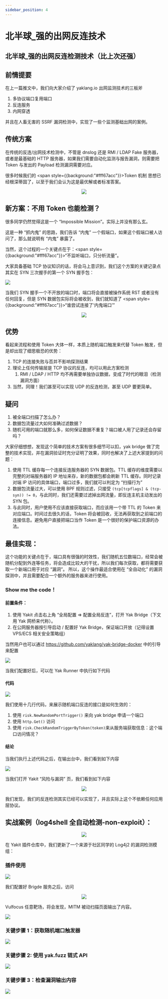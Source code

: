```yaml
---
sidebar_position: 4
---
```

# 北半球_强的出网反连技术
## 北半球_强的出网反连检测技术（比上次还强）

## 前情提要

在上一篇推文中，我们向大家介绍了 yaklang.io 出网监测技术的三板斧

1. 多协议端口复用端口
2. 反连服务
3. 内网穿透

并且在人畜无害的 SSRF 漏洞检测中，实现了一些个监测基础出网的案例。

## 传统方案
在传统的反连/出网技术检测中，不管是 dnslog 还是 RMI / LDAP Fake 服务器，或者是最基础的 HTTP 服务器，如果我们需要自动化监测与报告漏洞，则需要把 Token 与发出的 Payload 检测漏洞需要对应。

很多时候我们的 <span style={{background:"#fff67acc"}}>Token 机制</span> 思想已经根深蒂固了，以至于我们会认为这是最优解或者标准答案。

<div align="center">
    <img src="/img/products/yakit/reverse-joke.png" />
</div>

## 新方案：不用 Token 也能检测？

很多同学仍然觉得这是一个 “Impossible Mission”。实际上并没有那么玄。

这是一种 “抓内鬼” 的思路，我们告诉 “内鬼” 一个假端口，如果这个假端口被人访问了，那么就说明有 “内鬼” 暴露了。

当然，这个过程的一个关键点在于：<span style={{background:"#fff67acc"}}>“不监听端口，只分析流量”。</span>

大家具备基础 TCP 协议知识的话，将会马上意识到，我们这个方案的关键记录点其实在 SYN 三次握手的第一个 SYN 握手包：

![](/img/products/yakit/reverse-handshake-bag.png)

当我们 SYN 握手一个不开放的端口时，端口将会直接被操作系统 RST 或者没有任何回复，但是 SYN 数据包实际将会被收到，我们就知道了 <span style={{background:"#fff67acc"}}>“谁尝试连接了‘内鬼端口’”</span>

<div align="center">
    <img src="/img/products/yakit/reverse-flow-chart.svg" />
</div>

## 优势

看起来流程和使用 Token 大体一样，本质上随机端口触发来代替 Token 触发，但是却出现了细思极恐的优势：

1. TCP 的连接失败与否并不影响探测结果
2. 理论上任何传输层是 TCP 协议的反连，均可以用此方案检测
    1. RMI / LDAP / HTTP 均不再需要单独协议数据，变成了时代的眼泪（检测漏洞方面）
3. 当然，同理！我们甚至可以实现 UDP 的反连检测，甚至 UDP 要更简单。

## 疑问

1. 被全端口扫描了怎么办？
2. 数据包流量过大如何准确过滤数据？
3. 随机可用的端口就那么多，如何保证数据不重复？端口被人用了记录还会存留吗？

大家仔细想想，发现这个简单的技术方案有很多细节可以扣，yak bridge 做了完整的技术实现，并在漏洞验证时充分证明了效果，同时也解决了上述大家提到的问题：

1. 使用 TTL 缓存每一个连接反连服务器的 SYN 数据包。TTL 缓存的维度需要以完整的对端服务器的 IP 地址来存，新的数据包都会刷新 TTL 缓存。同时记录对端 IP 访问的具体端口，端口过多，我们就可以判定为 “扫描行为”
2. 数据包流量过大，可以使用 BPF 规则过滤，只接受 `(tcp[tcpflags] & (tcp-syn)) != 0`，与此同时，我们还需要过滤掉出网流量，即反连主机主动发出的 SYN 包。
3. 与此同时，用户使用不应该直接获取端口，而应该用一个带 TTL 的 Token 来对应端口。时间过去很久的话，Token 将会被回收，无法再获取到之前端口的连接信息。避免用户直接把端口当作 Token 是一个很好的保护端口资源的办法。

## 最佳实现：

这个功能的关键点在于，端口具有很强的时效性，我们随机五位数端口，经常会被随机分配到外连等任务，将会造成比较大的干扰，所以我们每次获取，都将需要获取一个新端口用于对应 “漏洞”。
所以，这个操作最适合使用在 “全自动化” 的漏洞探测中，并且需要配合一个额外的服务器来进行使用。

### Show me the code！

#### 前置条件：
1. 使用 Yakit 点击右上角 “全局配置 => 配置全局反连”，打开 Yak Bridge（下文用 Yak 网桥来代称）。
2. 在公网服务器按引导启动 / 配置好 Yak Bridge，保证端口开放（记得设置 VPS/ECS 相关安全策略组）

当然用户也可以通过 https://github.com/yaklang/yak-bridge-docker 中的引导来配置

![](/img/products/yakit/reverse-configure.png)

当我们配置好后，可以在 Yak Runner 中执行如下代码

#### 代码

![](/img/products/yakit/reverse-code.png)

我们使用十几行代码，来展示随机端口反连的接口是如何生效的：

1. 使用 `risk.NewRandomPortTrigger()` 来向 yak bridge 申请一个端口
2. 使用 `http.Get()` 访问
3. 使用 `risk.CheckRandomTriggerByToken(token)`来从服务端获取信息：这个端口访问情况？

#### 结论

当我们执行上述代码之后，在输出台中，我们看到如下内容

![](/img/products/yakit/reverse-result.png)

当我们打开 Yakit “风险与漏洞” 页，我们看到如下内容

<div align="center">
    <img src="/img/products/yakit/reverse-result-content.png" />
</div>

我们发现，我们的反连检测其实已经可以实现了，并且实际上这个不依赖任何应用层协议。

## 实战案例（log4shell 全自动检测-non-exploit）：

<div align="center">
    <img src="/img/products/yakit/reverse-exploit.png" />
</div>

在 Yakit 插件仓库中，我们更新了一个来源于社区同学的 Log4j2 的漏洞检测模组：

### 插件使用

![](/img/products/yakit/reverse-plug-in-usage.png)

我们配置好 Brigde 服务之后，访问

<div align="center">
    <img src="/img/products/yakit/reverse-visit.png" />
</div>

Vulfocus 任意靶场，将会发现，MITM 被动扫描页面输出了内容。

![](/img/products/yakit/reverse-mitm-content.png)

### 关键步骤 1：获取随机端口触发器

![](/img/products/yakit/reverse-get-trigger.png)

### 关键步骤 2: 使用 yak.fuzz 链式 API

![](/img/products/yakit/reverse-yak-api.png)

### 关键步骤 3：检查漏洞输出内容

![](/img/products/yakit/reverse-check-content.png)
